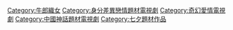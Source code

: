 [[Category:牛郎織女|Category:牛郎織女]]
[[Category:身分差異戀情題材電視劇|Category:身分差異戀情題材電視劇]]
[[Category:奇幻愛情電視劇|Category:奇幻愛情電視劇]]
[[Category:中國神話題材電視劇|Category:中國神話題材電視劇]]
[[Category:七夕題材作品|Category:七夕題材作品]]